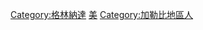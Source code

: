 {{Commons cat|People of Grenada}}

[[Category:格林納達|Category:格林納達]]
[[Category:各國人物|美]]
[[Category:加勒比地區人|Category:加勒比地區人]]